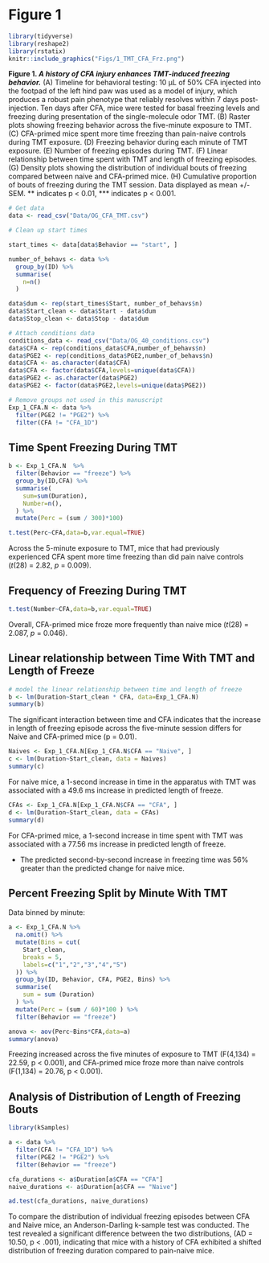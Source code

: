 # Figure 1 {-}

```r
library(tidyverse)
library(reshape2)
library(rstatix)
knitr::include_graphics("Figs/1_TMT_CFA_Frz.png")
```

**Figure 1. *A history of CFA injury enhances TMT-induced freezing behavior.*** (A) Timeline for behavioral testing: 10 μL of 50% CFA injected into the footpad of the left hind paw was used as a model of injury, which produces a robust pain phenotype that reliably resolves within 7 days post-injection. Ten days after CFA, mice were tested for basal freezing levels and freezing during presentation of the single-molecule odor TMT. (B) Raster plots showing freezing behavior across the five-minute exposure to TMT. (C) CFA-primed mice spent more time freezing than pain-naive controls during TMT exposure. (D) Freezing behavior during each minute of TMT exposure. (E) Number of freezing episodes during TMT. (F) Linear relationship between time spent with TMT and length of freezing episodes. (G) Density plots showing the distribution of individual bouts of freezing compared between naive and CFA-primed mice. (H) Cumulative proportion of bouts of freezing during the TMT session. Data displayed as mean +/- SEM. \*\* indicates p \< 0.01, \*\*\* indicates p \< 0.001.


```r
# Get data
data <- read_csv("Data/OG_CFA_TMT.csv")

# Clean up start times

start_times <- data[data$Behavior == "start", ]

number_of_behavs <- data %>%
  group_by(ID) %>%
  summarise(
    n=n()
  )

data$dum <- rep(start_times$Start, number_of_behavs$n)
data$Start_clean <- data$Start - data$dum
data$Stop_clean <- data$Stop - data$dum

# Attach conditions data
conditions_data <- read_csv("Data/OG_40_conditions.csv")
data$CFA <- rep(conditions_data$CFA,number_of_behavs$n)
data$PGE2 <- rep(conditions_data$PGE2,number_of_behavs$n)
data$CFA <- as.character(data$CFA)
data$CFA <- factor(data$CFA,levels=unique(data$CFA))
data$PGE2 <- as.character(data$PGE2)
data$PGE2 <- factor(data$PGE2,levels=unique(data$PGE2))

# Remove groups not used in this manuscript
Exp_1_CFA.N <- data %>% 
  filter(PGE2 != "PGE2") %>%
  filter(CFA != "CFA_1D")
```

## Time Spent Freezing During TMT {-}

```r
b <- Exp_1_CFA.N  %>%
  filter(Behavior == "freeze") %>%
  group_by(ID,CFA) %>%
  summarise(
    sum=sum(Duration),
    Number=n(),
  ) %>%
  mutate(Perc = (sum / 300)*100)

t.test(Perc~CFA,data=b,var.equal=TRUE)
```

Across the 5-minute exposure to TMT, mice that had previously experienced CFA spent more time freezing than did pain naive controls (*t*(28) = 2.82, *p* = 0.009). 

## Frequency of Freezing During TMT{-}

```r
t.test(Number~CFA,data=b,var.equal=TRUE)
```

Overall, CFA-primed mice froze more frequently than naive mice (*t*(28) = 2.087, *p* = 0.046). 

## Linear relationship between Time With TMT and Length of Freeze {-}

```r
# model the linear relationship between time and length of freeze
b <- lm(Duration~Start_clean * CFA, data=Exp_1_CFA.N)
summary(b)
```

The significant interaction between time and CFA indicates that the increase in length of freezing episode across the five-minute session differs for Naive and CFA-primed mice (p = 0.01). 

```r
Naives <- Exp_1_CFA.N[Exp_1_CFA.N$CFA == "Naive", ]
c <- lm(Duration~Start_clean, data = Naives)
summary(c)
```

For naive mice, a 1-second increase in time in the apparatus with TMT was associated with a 49.6 ms increase in predicted length of freeze. 

```r
CFAs <- Exp_1_CFA.N[Exp_1_CFA.N$CFA == "CFA", ]
d <- lm(Duration~Start_clean, data = CFAs)
summary(d)
```

For CFA-primed mice, a 1-second increase in time spent with TMT was associated with a 77.56 ms increase in predicted length of freeze. 

- The predicted second-by-second increase in freezing time was 56% greater than the predicted change for naive mice.


## Percent Freezing Split by Minute With TMT {-}

Data binned by minute: 

```r
a <- Exp_1_CFA.N %>%
  na.omit() %>%
  mutate(Bins = cut(
    Start_clean,
    breaks = 5,
    labels=c("1","2","3","4","5")
  )) %>%
  group_by(ID, Behavior, CFA, PGE2, Bins) %>%
  summarise(
    sum = sum (Duration)
  ) %>%
  mutate(Perc = (sum / 60)*100 ) %>%
  filter(Behavior == "freeze")

anova <- aov(Perc~Bins*CFA,data=a)
summary(anova)
```

Freezing increased across the five minutes of exposure to TMT (F(4,134) = 22.59, p < 0.001), and CFA-primed mice froze more than naive controls (F(1,134) = 20.76, p < 0.001).

## Analysis of Distribution of Length of Freezing Bouts {-}

```r
library(kSamples)

a <- data %>% 
  filter(CFA != "CFA_1D") %>%
  filter(PGE2 != "PGE2") %>%
  filter(Behavior == "freeze")

cfa_durations <- a$Duration[a$CFA == "CFA"]
naive_durations <- a$Duration[a$CFA == "Naive"]

ad.test(cfa_durations, naive_durations)
```

To compare the distribution of individual freezing episodes between CFA and Naive mice, an Anderson-Darling k-sample test was conducted. The test revealed a significant difference between the two distributions, (AD = 10.50, p < .001), indicating that mice with a history of CFA exhibited a shifted distribution of freezing duration compared to pain-naive mice.











